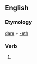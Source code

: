 ==English==

===Etymology===
[[dare]] + [[-eth]]

===Verb===
{{infl|en|verb form}}

# {{archaic}} {{third-person singular of|dare}}